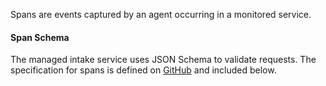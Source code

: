 


<div id="api-span"></div>

Spans are events captured by an agent occurring in a monitored service.

<div id="api-span-schema"></div>

#### Span Schema

The managed intake service uses JSON Schema to validate requests. The specification for spans is defined on
[GitHub](https://github.com/elastic/apm-server/blob/main/docs/spec/v2/span.json) and included below.

<DocAccordion buttonContent="Click to expand the schema">
  <V2Span />
</DocAccordion>
